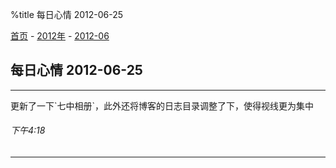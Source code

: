 %title 每日心情 2012-06-25

[[../../../index|首页]] - [[../index|2012年]] - [[index|2012-06]]
==每日心情 2012-06-25==
----
更新了一下`七中相册`，此外还将博客的日志目录调整了下，使得视线更为集中
======下午4:18======
----
